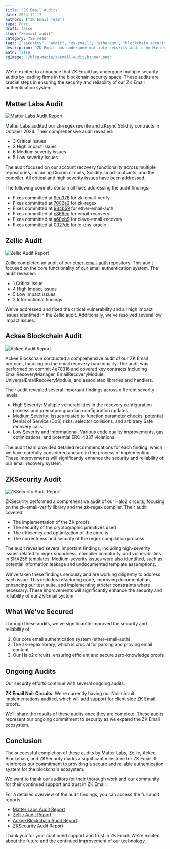```yaml
---
title: "ZK Email Audits"
date: 2024-12-17
authors: ["ZK Email Team"]
type: Post
draft: false
slug: "zkemail-audit"
category: "5m read"
tags: ["security", "audit", "zk-email", "ethereum", "blockchain security"]
description: "ZK Email has undergone multiple security audits by Matter Labs, Zellic, and Ackee Blockchain to ensure the security and reliability of our protocol."
math: false
ogImage: "/blog-media/zkemail-audit/banner.png"
---
```


We're excited to announce that ZK Email has undergone multiple security audits by leading firms in the blockchain security space. These audits are crucial steps in ensuring the security and reliability of our ZK Email authentication system.

## Matter Labs Audit

<img src="/blog-media/zkemail-audit/matterlabs-audit.webp" alt="Matter Labs Audit Report"/>

Matter Labs audited our zk-regex rewrite and ZKsync Solidity contracts in October 2024. Their comprehensive audit revealed:

- 3 Critical issues
- 3 High impact issues  
- 6 Medium severity issues
- 5 Low severity issues

The audit focused on our account recovery functionality across multiple repositories, including Circom circuits, Solidity smart contracts, and the compiler. All critical and high severity issues have been addressed.

The following commits contain all fixes addressing the audit findings:

- Fixes committed at [9ed376](https://github.com/zkemail/zk-email-verify/tree/9ed3769dc3d96fb0d7c45f1f014dcd9bfb63675b) for zk-email-verify
- Fixes committed at [7002a2](https://github.com/zkemail/zk-regex/tree/7002a2179e076449b84e3e7e8ba94e88d0a2dc2f) for zk-regex
- Fixes committed at [984b59](https://github.com/zkemail/ether-email-auth/tree/984b5919a9be715b743b08863ab6471c2b5356a6) for ether-email-auth
- Fixes committed at [c866ec](https://github.com/zkemail/email-recovery/tree/c866ecb3dd326fe17850c61a9e38eb3db8a45695) for email-recovery
- Fixes committed at [a60eb9](https://github.com/zkemail/clave-email-recovery/tree/a60eb9877f47f80459eefcf4639a350c96a43393) for clave-email-recovery
- Fixes committed at [0327db](https://github.com/zkemail/ic-dns-oracle/tree/0327db9ac701a908139fcef2994cff8ed2d5533f) for ic-dns-oracle

## Zellic Audit

<img src="/blog-media/zkemail-audit/zellic-audit.png" alt="Zellic Audit Report"/>

Zellic completed an audit of our [ether-email-auth](https://github.com/zkemail/ether-email-auth) repository. This audit focused on the core functionality of our email authentication system. The audit revealed:

- 1 Critical issue
- 4 High impact issues
- 5 Low impact issues
- 2 Informational findings

We've addressed and fixed the critical vulnerability and all high impact issues identified in the Zellic audit. Additionally, we've resolved several low impact issues.

## Ackee Blockchain Audit

<img src="/blog-media/zkemail-audit/ackee-audit.png" alt="Ackee Audit Report"/>

Ackee Blockchain conducted a comprehensive audit of our ZK Email protocol, focusing on the email recovery functionality. The audit was performed on commit 4e70316 and covered key contracts including EmailRecoveryManager, EmailRecoveryModule, UniversalEmailRecoveryModule, and associated libraries and handlers.

Their audit revealed several important findings across different severity levels:

- High Severity: Multiple vulnerabilities in the recovery configuration process and premature guardian configuration updates.
- Medium Severity: Issues related to function parameter checks, potential Denial of Service (DoS) risks, selector collisions, and arbitrary Safe recovery calls.
- Low Severity and Informational: Various code quality improvements, gas optimizations, and potential ERC-4337 violations.

The audit team provided detailed recommendations for each finding, which we have carefully considered and are in the process of implementing. These improvements will significantly enhance the security and reliability of our email recovery system.

## ZKSecurity Audit

<img src="/blog-media/zkemail-audit/zksecurity-audit.png" alt="ZKSecurity Audit Report"/>

ZKSecurity performed a comprehensive audit of our Halo2 circuits, focusing on the zk-email-verify library and the zk-regex compiler. Their audit covered:

- The implementation of the ZK proofs
- The security of the cryptographic primitives used
- The efficiency and optimization of the circuits
- The correctness and security of the regex compilation process

The audit revealed several important findings, including high-severity issues related to regex soundness, compiler immaturity, and vulnerabilities in SHA256 templates. Medium-severity issues were also identified, such as potential information leakage and undocumented template assumptions.

We've taken these findings seriously and are working diligently to address each issue. This includes refactoring code, improving documentation, enhancing our test suite, and implementing stricter constraints where necessary. These improvements will significantly enhance the security and reliability of our ZK Email system.

## What We've Secured

Through these audits, we've significantly improved the security and reliability of:

1. Our core email authentication system (ether-email-auth)
2. The zk-regex library, which is crucial for parsing and proving email content
3. Our Halo2 circuits, ensuring efficient and secure zero-knowledge proofs

## Ongoing Audits

Our security efforts continue with several ongoing audits:

**ZK Email Noir Circuits**: We're currently having our Noir circuit implementations audited, which will add support for client side ZK Email proofs.

We'll share the results of these audits once they are complete. These audits represent our ongoing commitment to security as we expand the ZK Email ecosystem.

## Conclusion

The successful completion of these audits by Matter Labs, Zellic, Ackee Blockchain, and ZKSecurity marks a significant milestone for ZK Email. It reinforces our commitment to providing a secure and reliable authentication system for the blockchain ecosystem.

We want to thank our auditors for their thorough work and our community for their continued support and trust in ZK Email.

For a detailed overview of the audit findings, you can access the full audit reports:

- [Matter Labs Audit Report](/blog-media/zkemail-audit/matterlabs-zkemail-audit-report.pdf)
- [Zellic Audit Report](/blog-media/zkemail-audit/zellic-audit-report.pdf)
- [Ackee Blockchain Audit Report](/blog-media/zkemail-audit/ackee-audit-report.pdf)
- [ZKSecurity Audit Report](/blog-media/zkemail-audit/zksecurity-audit-report.pdf)

Thank you for your continued support and trust in ZK Email. We're excited about the future and the continued improvement of our technology.